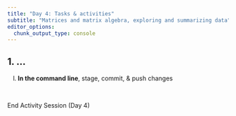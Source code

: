 ```yaml
---
title: "Day 4: Tasks & activities"
subtitle: "Matrices and matrix algebra, exploring and summarizing data"
editor_options: 
  chunk_output_type: console
---
```


## 1. ...


l. **In the command line**, stage, commit, & push changes

<br>

::: {.center-text .body-text-xl .teal-text}
End Activity Session (Day 4)
:::
